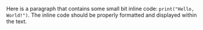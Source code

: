 Here is a paragraph that contains some small bit inline code: `print("Hello, World!")`. The inline code should be properly formatted and displayed within the text.

